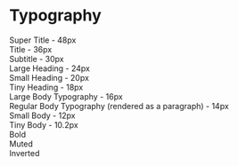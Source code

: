 
<Meta title="Components|Typographies" component={Typography} />

# Typography

<Preview>
  <Story name="Typography">
    <div>
      <div className="mb-3">
        <Typography.SuperTitle>Super Title - 48px</Typography.SuperTitle>
      </div>
      <div className="mb-3">
        <Typography.Title>Title - 36px</Typography.Title>
      </div>
      <div className="mb-3">
        <Typography.Subtitle>Subtitle - 30px</Typography.Subtitle>
      </div>
      <div className="mb-3">
        <Typography.HeadingLarge>Large Heading - 24px</Typography.HeadingLarge>
      </div>
      <div className="mb-3">
        <Typography.HeadingSmall>Small Heading - 20px</Typography.HeadingSmall>
      </div>
      <div className="mb-3">
        <Typography.HeadingTiny>Tiny Heading - 18px</Typography.HeadingTiny>
      </div>
      <div className="mb-3">
        <Typography.Large>Large Body Typography - 16px</Typography.Large>
      </div>
      <div className="mb-3">
        <Typography p>
          Regular Body Typography (rendered as a paragraph) - 14px
        </Typography>
      </div>
      <div className="mb-3">
        <Typography.Small>Small Body - 12px</Typography.Small>
      </div>
      <div className="mb-3">
        <Typography.Tiny>Tiny Body - 10.2px</Typography.Tiny>
      </div>
      <div className="mb-3">
        <Typography bold>Bold</Typography>
      </div>
      <div className="mb-3">
        <Typography muted>Muted</Typography>
      </div>
      <div
        className="mb-3 p-1"
        style={{ backgroundColor: Color.invertedBackground }}
      >
        <Typography inverted>Inverted</Typography>
      </div>
    </div>
  </Story>
</Preview>

<Props of={Typography} />
